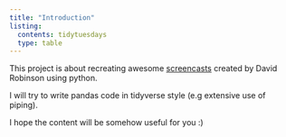 ```yaml
---
title: "Introduction"
listing: 
  contents: tidytuesdays
  type: table
---
```


This project is about recreating awesome [screencasts](https://github.com/dgrtwo/data-screencasts) created by David Robinson using python.

I will try to write pandas code in tidyverse style (e.g extensive use of piping).

I hope the content will be somehow useful for you :)
